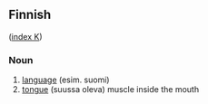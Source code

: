 ==Finnish==
([[Wiktionary:Finnish_index_k|index K]])

===Noun===

# [[language]] (esim. suomi)
# [[tongue]] (suussa oleva) muscle inside the mouth